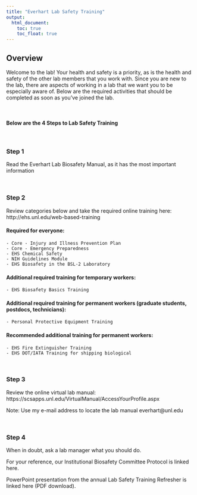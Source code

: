 ```yaml
---
title: "Everhart Lab Safety Training"
output:
  html_document:
    toc: true
    toc_float: true
---
```

## Overview

Welcome to the lab!  Your health and safety is a priority, as is the health and safety of the other lab members that you work with.  Since you are new to the lab, there are aspects of working in a lab that we want you to be especially aware of.  Below are the required activities that should be completed as soon as you’ve joined the lab.

<br>

#### **Below are the 4 Steps to Lab Safety Training**

<br>

### **Step 1** 
Read the Everhart Lab Biosafety Manual, as it has the most important information

<br>

### **Step 2**
Review categories below and take the required online training here: http://ehs.unl.edu/web-based-training

#### Required for everyone:

    - Core - Injury and Illness Prevention Plan
    - Core - Emergency Preparedness
    - EHS Chemical Safety
    - NIH Guidelines Module
    - EHS Biosafety in the BSL-2 Laboratory

#### Additional required training for temporary workers:

    - EHS Biosafety Basics Training

#### Additional required training for permanent workers (graduate students, postdocs, technicians):

    - Personal Protective Equipment Training

#### Recommended additional training for permanent workers:

    - EHS Fire Extinguisher Training
    - EHS DOT/IATA Training for shipping biological

<br>

### **Step 3**
Review the online virtual lab manual: https://scsapps.unl.edu/VirtualManual/AccessYourProfile.aspx

Note: Use my e-mail address to locate the lab manual everhart@unl.edu

<br>

### **Step 4**
When in doubt, ask a lab manager what you should do.

For your reference, our Institutional Biosafety Committee Protocol is linked here.

PowerPoint presentation from the annual Lab Safety Training Refresher is linked here (PDF download).

